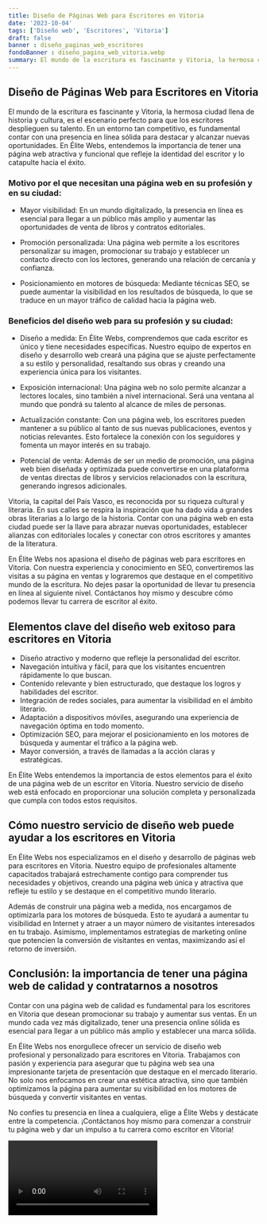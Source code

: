 ```yaml
---
title: Diseño de Páginas Web para Escritores en Vitoria
date: '2023-10-04'
tags: ['Diseño web', 'Escritores', 'Vitoria']
draft: false
banner : diseño_paginas_web_escritores
fondoBanner : diseño_pagina_web_vitoria.webp
summary: El mundo de la escritura es fascinante y Vitoria, la hermosa ciudad llena de historia y cultura, es el escenario perfecto para que los escritores desplieguen su talento. En un entorno tan competitivo, es fundamental contar con una presencia en línea sólida para destacar y alcanzar nuevas oportunidades. En Élite Webs, entendemos la importancia de tener una página web atractiva y funcional que refleje la identidad del escritor y lo catapulte hacia el éxito.
---
```


## Diseño de Páginas Web para Escritores en Vitoria

El mundo de la escritura es fascinante y Vitoria, la hermosa ciudad llena de historia y cultura, es el escenario perfecto para que los escritores desplieguen su talento. En un entorno tan competitivo, es fundamental contar con una presencia en línea sólida para destacar y alcanzar nuevas oportunidades. En Élite Webs, entendemos la importancia de tener una página web atractiva y funcional que refleje la identidad del escritor y lo catapulte hacia el éxito.

### Motivo por el que necesitan una página web en su profesión y en su ciudad:

- Mayor visibilidad: En un mundo digitalizado, la presencia en línea es esencial para llegar a un público más amplio y aumentar las oportunidades de venta de libros y contratos editoriales.

- Promoción personalizada: Una página web permite a los escritores personalizar su imagen, promocionar su trabajo y establecer un contacto directo con los lectores, generando una relación de cercanía y confianza.

- Posicionamiento en motores de búsqueda: Mediante técnicas SEO, se puede aumentar la visibilidad en los resultados de búsqueda, lo que se traduce en un mayor tráfico de calidad hacia la página web.

### Beneficios del diseño web para su profesión y su ciudad:

- Diseño a medida: En Élite Webs, comprendemos que cada escritor es único y tiene necesidades específicas. Nuestro equipo de expertos en diseño y desarrollo web creará una página que se ajuste perfectamente a su estilo y personalidad, resaltando sus obras y creando una experiencia única para los visitantes.

- Exposición internacional: Una página web no solo permite alcanzar a lectores locales, sino también a nivel internacional. Será una ventana al mundo que pondrá su talento al alcance de miles de personas.

- Actualización constante: Con una página web, los escritores pueden mantener a su público al tanto de sus nuevas publicaciones, eventos y noticias relevantes. Esto fortalece la conexión con los seguidores y fomenta un mayor interés en su trabajo.

- Potencial de venta: Además de ser un medio de promoción, una página web bien diseñada y optimizada puede convertirse en una plataforma de ventas directas de libros y servicios relacionados con la escritura, generando ingresos adicionales.

Vitoria, la capital del País Vasco, es reconocida por su riqueza cultural y literaria. En sus calles se respira la inspiración que ha dado vida a grandes obras literarias a lo largo de la historia. Contar con una página web en esta ciudad puede ser la llave para abrazar nuevas oportunidades, establecer alianzas con editoriales locales y conectar con otros escritores y amantes de la literatura.

En Élite Webs nos apasiona el diseño de páginas web para escritores en Vitoria. Con nuestra experiencia y conocimiento en SEO, convertiremos las visitas a su página en ventas y lograremos que destaque en el competitivo mundo de la escritura. No dejes pasar la oportunidad de llevar tu presencia en línea al siguiente nivel. Contáctanos hoy mismo y descubre cómo podemos llevar tu carrera de escritor al éxito.

<GifSeo />

<Cta />

## Elementos clave del diseño web exitoso para escritores en Vitoria

- Diseño atractivo y moderno que refleje la personalidad del escritor.
- Navegación intuitiva y fácil, para que los visitantes encuentren rápidamente lo que buscan.
- Contenido relevante y bien estructurado, que destaque los logros y habilidades del escritor.
- Integración de redes sociales, para aumentar la visibilidad en el ámbito literario.
- Adaptación a dispositivos móviles, asegurando una experiencia de navegación óptima en todo momento.
- Optimización SEO, para mejorar el posicionamiento en los motores de búsqueda y aumentar el tráfico a la página web.
- Mayor conversión, a través de llamadas a la acción claras y estratégicas.

En Élite Webs entendemos la importancia de estos elementos para el éxito de una página web de un escritor en Vitoria. Nuestro servicio de diseño web está enfocado en proporcionar una solución completa y personalizada que cumpla con todos estos requisitos.

## Cómo nuestro servicio de diseño web puede ayudar a los escritores en Vitoria

En Élite Webs nos especializamos en el diseño y desarrollo de páginas web para escritores en Vitoria. Nuestro equipo de profesionales altamente capacitados trabajará estrechamente contigo para comprender tus necesidades y objetivos, creando una página web única y atractiva que refleje tu estilo y se destaque en el competitivo mundo literario.

Además de construir una página web a medida, nos encargamos de optimizarla para los motores de búsqueda. Esto te ayudará a aumentar tu visibilidad en Internet y atraer a un mayor número de visitantes interesados en tu trabajo. Asimismo, implementamos estrategias de marketing online que potencien la conversión de visitantes en ventas, maximizando así el retorno de inversión.

## Conclusión: la importancia de tener una página web de calidad y contratarnos a nosotros

Contar con una página web de calidad es fundamental para los escritores en Vitoria que desean promocionar su trabajo y aumentar sus ventas. En un mundo cada vez más digitalizado, tener una presencia online sólida es esencial para llegar a un público más amplio y establecer una marca sólida.

En Élite Webs nos enorgullece ofrecer un servicio de diseño web profesional y personalizado para escritores en Vitoria. Trabajamos con pasión y experiencia para asegurar que tu página web sea una impresionante tarjeta de presentación que destaque en el mercado literario. No solo nos enfocamos en crear una estética atractiva, sino que también optimizamos la página para aumentar su visibilidad en los motores de búsqueda y convertir visitantes en ventas.

No confíes tu presencia en línea a cualquiera, elige a Élite Webs y destácate entre la competencia. ¡Contáctanos hoy mismo para comenzar a construir tu página web y dar un impulso a tu carrera como escritor en Vitoria!

<Video />

<CtaBot job='Escritores' city='Vitoria'/>

<Gmaps query='Vitoria+españa+maps' />